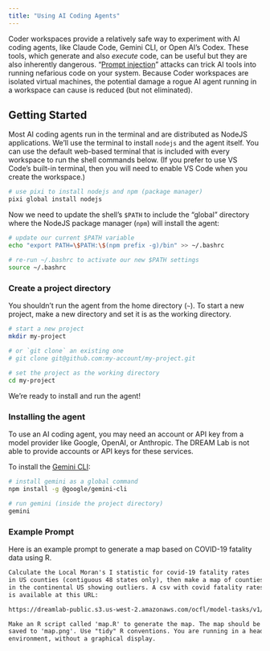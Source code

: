 ```yaml
---
title: "Using AI Coding Agents"
---
```


Coder workspaces provide a relatively safe way to experiment with AI coding
agents, like Claude Code, Gemini CLI, or Open AI's Codex. These tools, which
generate and also *execute* code, can be useful but they are also inherently
dangerous. "[Prompt injection]((https://simonwillison.net/tags/prompt-injection/))" 
attacks can trick AI tools into running nefarious code on your system. Because
Coder workspaces are isolated virtual machines, the potential damage a rogue AI
agent running in a workspace can cause is reduced (but not eliminated).

## Getting Started

Most AI coding agents run in the terminal and are distributed as NodeJS
applications. We'll use the terminal to install `nodejs` and the agent itself.
You can use the  default web-based terminal that is included with every 
workspace to run the shell commands below. (If you prefer to use VS Code's
built-in terminal, then you will need to enable VS Code when you create the 
workspace.)

```sh
# use pixi to install nodejs and npm (package manager)
pixi global install nodejs
```

Now we need to update the shell's `$PATH` to include the "global" directory where the 
NodeJS package manager (`npm`) will install the agent:

```sh
# update our current $PATH variable
echo "export PATH=\$PATH:\$(npm prefix -g)/bin" >> ~/.bashrc

# re-run ~/.bashrc to activate our new $PATH settings
source ~/.bashrc
```

### Create a project directory

You shouldn't run the agent from the home directory (`~`). To start a new project, 
make a new directory and set it is as the working directory.

```sh
# start a new project
mkdir my-project

# or `git clone` an existing one
# git clone git@github.com:my-account/my-project.git
 
# set the project as the working directory
cd my-project
```
We're ready to install and run the agent!

### Installing the agent

::: {.callout-note}

To use an AI coding agent, you may need an account or API key from a model
provider like Google, OpenAI, or Anthropic. The DREAM Lab is not able to
provide accounts or API keys for these services.

:::

To install the [Gemini CLI](https://github.com/google-gemini/gemini-cli): 

```sh
# install gemini as a global command
npm install -g @google/gemini-cli

# run gemini (inside the project directory)
gemini
```

### Example Prompt

Here is an example prompt to generate a map based on COVID-19 fatality data using R.

```md
Calculate the Local Moran's I statistic for covid-19 fatality rates 
in US counties (contiguous 48 states only), then make a map of counties 
in the continental US showing outliers. A csv with covid fatality rates 
is available at this URL: 

https://dreamlab-public.s3.us-west-2.amazonaws.com/ocfl/model-tasks/v1/content/data/USCounties_cases.csv

Make an R script called 'map.R' to generate the map. The map should be 
saved to 'map.png'. Use "tidy" R conventions. You are running in a headless 
environment, without a graphical display.
```
